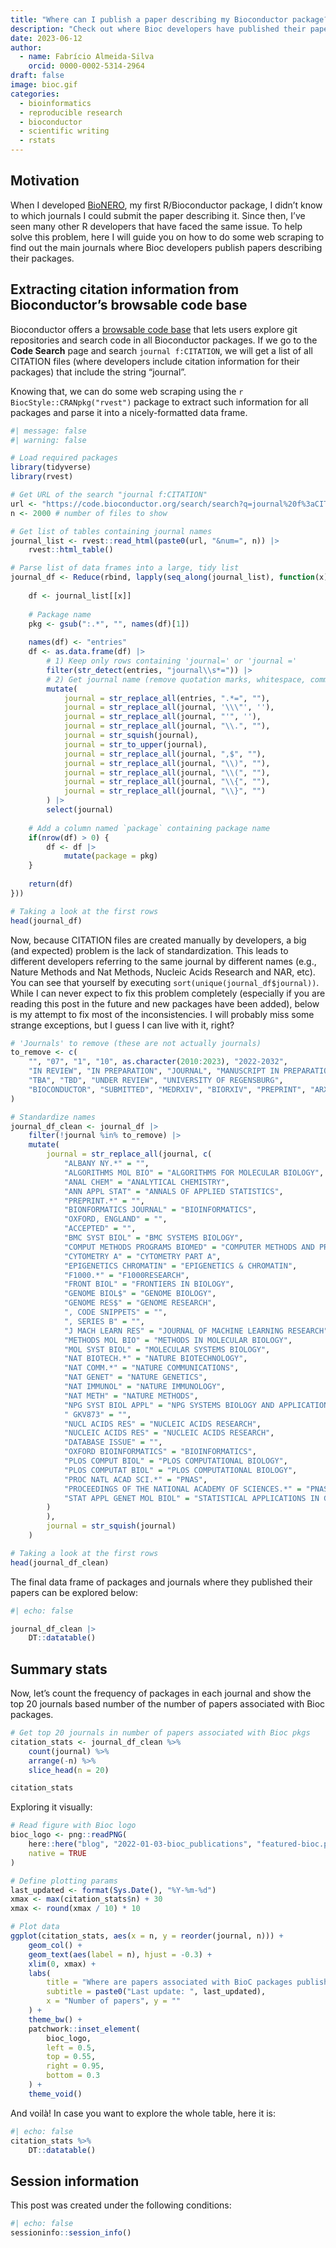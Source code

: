 ```yaml
---
title: "Where can I publish a paper describing my Bioconductor package?"
description: "Check out where Bioc developers have published their papers"
date: 2023-06-12
author: 
  - name: Fabrício Almeida-Silva
    orcid: 0000-0002-5314-2964
draft: false
image: bioc.gif
categories:
  - bioinformatics
  - reproducible research
  - bioconductor
  - scientific writing
  - rstats
---
```


## Motivation

When I developed 
[BioNERO](https://bioconductor.org/packages/release/bioc/html/BioNERO.html), 
my first R/Bioconductor package, I didn't know to which journals I could 
submit the paper describing it. Since then, I've seen many other R developers 
that have faced the same issue. To help solve this problem, here I will guide 
you on how to do some web scraping to find out the main journals where Bioc
developers publish papers describing their packages.

## Extracting citation information from Bioconductor's browsable code base

Bioconductor offers a [browsable code base](https://code.bioconductor.org/)
that lets users explore git repositories and search code in all
Bioconductor packages. If we go to the **Code Search** page and search
`journal f:CITATION`, we will get a list of all CITATION files (where
developers include citation information for their packages) that include
the string "journal". 

Knowing that, we can do some web scraping using 
the `r BiocStyle::CRANpkg("rvest")` package  to extract such information 
for all packages and parse it into a nicely-formatted data frame. 

```r
#| message: false
#| warning: false

# Load required packages
library(tidyverse)
library(rvest)

# Get URL of the search "journal f:CITATION"
url <- "https://code.bioconductor.org/search/search?q=journal%20f%3aCITATION"
n <- 2000 # number of files to show

# Get list of tables containing journal names
journal_list <- rvest::read_html(paste0(url, "&num=", n)) |>
    rvest::html_table()

# Parse list of data frames into a large, tidy list
journal_df <- Reduce(rbind, lapply(seq_along(journal_list), function(x) {
    
    df <- journal_list[[x]]
    
    # Package name
    pkg <- gsub(":.*", "", names(df)[1])
    
    names(df) <- "entries"
    df <- as.data.frame(df) |> 
        # 1) Keep only rows containing 'journal=' or 'journal ='
        filter(str_detect(entries, "journal\\s*=")) |>
        # 2) Get journal name (remove quotation marks, whitespace, commas, etc)
        mutate(
            journal = str_replace_all(entries, ".*=", ""),
            journal = str_replace_all(journal, '\\\"', ''),
            journal = str_replace_all(journal, "'", ''),
            journal = str_replace_all(journal, "\\.", ""),
            journal = str_squish(journal),
            journal = str_to_upper(journal),
            journal = str_replace_all(journal, ",$", ""),
            journal = str_replace_all(journal, "\\)", ""),
            journal = str_replace_all(journal, "\\(", ""),
            journal = str_replace_all(journal, "\\{", ""),
            journal = str_replace_all(journal, "\\}", "")
        ) |>
        select(journal)
    
    # Add a column named `package` containing package name
    if(nrow(df) > 0) {
        df <- df |>
            mutate(package = pkg)
    }
    
    return(df)
}))

# Taking a look at the first rows
head(journal_df)
```

Now, because CITATION files are created manually by developers, a big 
(and expected) problem is the lack of standardization. This leads to
different developers referring to the same journal by different names
(e.g., Nature Methods and Nat Methods, Nucleic Acids Research and NAR, etc).
You can see that yourself by executing `sort(unique(journal_df$journal))`.
While I can never expect to fix this problem completely (especially
if you are reading this post in the future and new packages have been added),
below is my attempt to fix most of the inconsistencies. I will probably miss
some strange exceptions, but I guess I can live with it, right?

```r
# 'Journals' to remove (these are not actually journals)
to_remove <- c(
    "", "07", "1", "10", as.character(2010:2023), "2022-2032",
    "IN REVIEW", "IN PREPARATION", "JOURNAL", "MANUSCRIPT IN PREPARATION",
    "TBA", "TBD", "UNDER REVIEW", "UNIVERSITY OF REGENSBURG",
    "BIOCONDUCTOR", "SUBMITTED", "MEDRXIV", "BIORXIV", "PREPRINT", "ARXIV"
)

# Standardize names
journal_df_clean <- journal_df |>
    filter(!journal %in% to_remove) |>
    mutate(
        journal = str_replace_all(journal, c(
            "ALBANY NY.*" = "",
            "ALGORITHMS MOL BIO" = "ALGORITHMS FOR MOLECULAR BIOLOGY",
            "ANAL CHEM" = "ANALYTICAL CHEMISTRY",
            "ANN APPL STAT" = "ANNALS OF APPLIED STATISTICS",
            "PREPRINT.*" = "",
            "BIONFORMATICS JOURNAL" = "BIOINFORMATICS",
            "OXFORD, ENGLAND" = "",
            "ACCEPTED" = "",
            "BMC SYST BIOL" = "BMC SYSTEMS BIOLOGY",
            "COMPUT METHODS PROGRAMS BIOMED" = "COMPUTER METHODS AND PROGRAMS IN BIOMEDICINE",
            "CYTOMETRY A" = "CYTOMETRY PART A",
            "EPIGENETICS CHROMATIN" = "EPIGENETICS & CHROMATIN",
            "F1000.*" = "F1000RESEARCH",
            "FRONT BIOL" = "FRONTIERS IN BIOLOGY",
            "GENOME BIOL$" = "GENOME BIOLOGY",
            "GENOME RES$" = "GENOME RESEARCH",
            ", CODE SNIPPETS" = "",
            ", SERIES B" = "",
            "J MACH LEARN RES" = "JOURNAL OF MACHINE LEARNING RESEARCH",
            "METHODS MOL BIO" = "METHODS IN MOLECULAR BIOLOGY",
            "MOL SYST BIOL" = "MOLECULAR SYSTEMS BIOLOGY",
            "NAT BIOTECH.*" = "NATURE BIOTECHNOLOGY",
            "NAT COMM.*" = "NATURE COMMUNICATIONS",
            "NAT GENET" = "NATURE GENETICS",
            "NAT IMMUNOL" = "NATURE IMMUNOLOGY",
            "NAT METH" = "NATURE METHODS",
            "NPG SYST BIOL APPL" = "NPG SYSTEMS BIOLOGY AND APPLICATIONS",
            " GKV873" = "",
            "NUCL ACIDS RES" = "NUCLEIC ACIDS RESEARCH",
            "NUCLEIC ACIDS RES" = "NUCLEIC ACIDS RESEARCH",
            "DATABASE ISSUE" = "",
            "OXFORD BIOINFORMATICS" = "BIOINFORMATICS",
            "PLOS COMPUT BIOL" = "PLOS COMPUTATIONAL BIOLOGY",
            "PLOS COMPUTAT BIOL" = "PLOS COMPUTATIONAL BIOLOGY",
            "PROC NATL ACAD SCI.*" = "PNAS",
            "PROCEEDINGS OF THE NATIONAL ACADEMY OF SCIENCES.*" = "PNAS",
            "STAT APPL GENET MOL BIOL" = "STATISTICAL APPLICATIONS IN GENETICS AND MOLECULAR BIOLOGY"
        )
        ),
        journal = str_squish(journal)
    )

# Taking a look at the first rows
head(journal_df_clean)
```

The final data frame of packages and journals where they published their papers
can be explored below:

```r
#| echo: false

journal_df_clean |>
    DT::datatable()
```


## Summary stats

Now, let's count the frequency of packages in each journal and show the top 20 journals based number of the number of papers associated with Bioc packages.

```r
# Get top 20 journals in number of papers associated with Bioc pkgs
citation_stats <- journal_df_clean %>%
    count(journal) %>%
    arrange(-n) %>%
    slice_head(n = 20)

citation_stats
```

Exploring it visually:

```r
# Read figure with Bioc logo
bioc_logo <- png::readPNG(
    here::here("blog", "2022-01-03-bioc_publications", "featured-bioc.png"), 
    native = TRUE
)

# Define plotting params
last_updated <- format(Sys.Date(), "%Y-%m-%d")
xmax <- max(citation_stats$n) + 30
xmax <- round(xmax / 10) * 10

# Plot data
ggplot(citation_stats, aes(x = n, y = reorder(journal, n))) +
    geom_col() +
    geom_text(aes(label = n), hjust = -0.3) +
    xlim(0, xmax) +
    labs(
        title = "Where are papers associated with BioC packages published?",
        subtitle = paste0("Last update: ", last_updated),
        x = "Number of papers", y = ""
    ) +
    theme_bw() +
    patchwork::inset_element(
        bioc_logo,
        left = 0.5,
        top = 0.55,
        right = 0.95,
        bottom = 0.3
    ) +
    theme_void()
```

And voilà! In case you want to explore the whole table, here it is:

```r
#| echo: false
citation_stats %>%
    DT::datatable()
```

## Session information {.unnumbered}

This post was created under the following conditions:

```r
#| echo: false
sessioninfo::session_info()
```